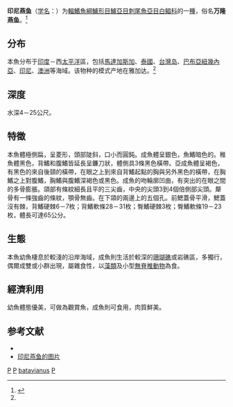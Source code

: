 {{Speciesbox
| status = NE
| status_system = 
| image = Platax batavianus RLS.jpg
| genus = Platax
| species = batavianus
| authority = Cuvier et Valenciennes, 1831
| synonyms = 
}}

'''印尼燕鱼'''（[[学名|学名]]：{{lang|la|''Platax batavianus''}}）为[[輻鰭魚綱|輻鰭魚綱]][[鱸形目|鱸形目]][[鱸亞目|鱸亞目]][[刺尾魚亞目|刺尾魚亞目]][[白鲳科|白鲳科]]的一[[種|種]]，俗名'''万隆燕鱼'''。<ref name='id7603'>{{cite web| url =http://www.bioinfo.cn/db05/BjdwSpecies.php?action=view&id=7603| title =印尼燕鱼| work =中国动物物种编目数据库| publisher =中国科学院微生物研究所| author =中国科学院动物研究所| accessdate =2009-04-16| deadurl =yes| archiveurl =https://web.archive.org/web/20160305044147/http://www.bioinfo.cn/db05/BjdwSpecies.php?action=view&id=7603| archivedate =2016-03-05}}</ref>

==分布==
本魚分布于[[印度洋|印度]]－西[[太平洋|太平洋]]區，包括[[馬達加斯加|馬達加斯加]]、[[泰國|泰國]]、[[台灣|台灣岛]]、[[巴布亞紐幾內亞|巴布亞紐幾內亞]]、[[印尼|印尼]]、[[澳洲|澳洲]]等海域。该物种的模式产地在雅加达。<ref name='id7603'/>

==深度==
水深4－25公尺。

==特徵==
本魚體極側扁，呈菱形，頭部陡斜，口小而圓鈍。成魚體呈銀色，魚鰭暗色的。稚魚體黑色，背鰭和腹鰭皆延長呈鐮刀狀，體側具3條黑色橫帶。亞成魚體呈褐色，有黑色的來自後頸的橫帶，在眼之上到來自背鰭起點的胸與另外黑色的橫帶，在胸鰭之上對腹鰭，胸鰭與腹鰭深褐色或黑色。成魚的吻輪廓凹曲，有突出的在眼之間的多骨膨脹。頜部有條紋細長且平的三尖齒，中央的尖頭3到4個倍側部尖頭。犛骨有一條強齒的條紋，顎骨無齒。在下頜的兩邊上的五個孔。前鰓蓋骨平滑，鰓蓋沒有棘，背鰭硬棘6－7枚；背鰭軟條28－31枚；臀鰭硬棘3枚；臀鰭軟條19－23枚，體長可達65公分。

==生態==
本魚幼魚棲息於較淺的沿岸海域，成魚則生活於較深的[[珊瑚礁|珊瑚礁]]或岩礁區，多獨行，偶爾成雙或小群出現，屬雜食性，以[[藻類|藻類]]及小型[[無脊椎動物|無脊椎動物]]為食。

==經濟利用==
幼魚體態優美，可做為觀賞魚，成魚則可食用，肉質鮮美。

== 参考文献 ==
{{reflist}}
*{{FishBase_species|genus=Platax|species=batavianus|year=2011|month=12}}
* [https://fishbase.cn/images/species/Plbat_j0.jpg 印尼燕鱼的图片]
{{Taxonbar|from=Q539813}}

[[Category:食用鱼|P]]
[[Category:觀賞魚|P]]
[[Category:燕鱼属|batavianus]]
[[Category:1831年描述的魚類|P]]